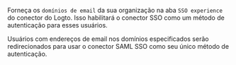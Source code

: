 Forneça os `domínios de email` da sua organização na aba `SSO experience` do conector do Logto. Isso habilitará o conector SSO como um método de autenticação para esses usuários.

Usuários com endereços de email nos domínios especificados serão redirecionados para usar o conector SAML SSO como seu único método de autenticação.
